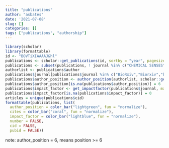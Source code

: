 ```yaml
---
title: "publications"
author: "asbates"
date: '2021-07-08'
slug: []
categories: []
tags: ["publications", "authorship"]
---
```


```r
library(scholar)
library(formattable)
id <- "BOVTiXIAAAAJ&hl"
publications <- scholar::get_publications(id, sortby = "year", pagesize = 100, flush = TRUE)
publications <- subset(publications, ! journal %in% c("CHEMICAL SENSES","University of Cambridge",""))
authorlist <- publications$author
publications$journal[publications$journal %in% c("BioRxiv","Biorxiv","biorxiv")] <- "bioRxiv"
publications$author_position <- author_position(authorlist, scholar::get_profile(id)$name)$Position
publications$author_position[is.na(publications$author_position)] = 6
publications$impact_factor <- get_impactfactor(publications$journal, max.distance = 0.05)$ImpactFactor
publications$impact_factor[is.na(publications$impact_factor)] = 0
articles = unique(publications$cid)
formattable(publications, list(
  author_position = color_bar("lightgreen", fun = "normalize"),
  cites = color_bar("coral", fun = "normalize"),
  impact_factor = color_bar("lightblue", fun = "normalize"),
  number = FALSE,
  cid = FALSE,
  pubid = FALSE))
```

note: author_position = 6, means position >= 6

